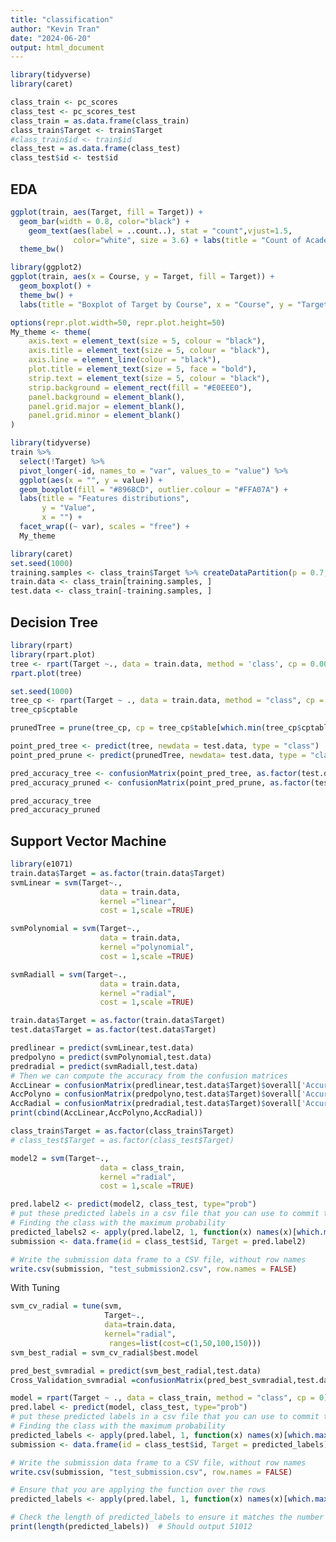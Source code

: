 ```yaml
---
title: "classification"
author: "Kevin Tran"
date: "2024-06-20"
output: html_document
---
```


```r
library(tidyverse)
library(caret)
```



```r
class_train <- pc_scores
class_test <- pc_scores_test
class_train = as.data.frame(class_train)
class_train$Target <- train$Target
#class_train$id <- train$id
class_test = as.data.frame(class_test)
class_test$id <- test$id
```


## EDA
```r
ggplot(train, aes(Target, fill = Target)) + 
  geom_bar(width = 0.8, color="black") + 
    geom_text(aes(label = ..count..), stat = "count",vjust=1.5, 
              color="white", size = 3.6) + labs(title = "Count of Academic Outcomes") +
  theme_bw() 

```

```r
library(ggplot2)
ggplot(train, aes(x = Course, y = Target, fill = Target)) +
  geom_boxplot() +
  theme_bw() +
  labs(title = "Boxplot of Target by Course", x = "Course", y = "Target")
```


```r
options(repr.plot.width=50, repr.plot.height=50)
My_theme <- theme(
    axis.text = element_text(size = 5, colour = "black"), 
    axis.title = element_text(size = 5, colour = "black"),
    axis.line = element_line(colour = "black"),
    plot.title = element_text(size = 5, face = "bold"), 
    strip.text = element_text(size = 5, colour = "black"), 
    strip.background = element_rect(fill = "#E0EEE0"),
    panel.background = element_blank(), 
    panel.grid.major = element_blank(),
    panel.grid.minor = element_blank()
)

library(tidyverse)
train %>% 
  select(!Target) %>%  
  pivot_longer(-id, names_to = "var", values_to = "value") %>% 
  ggplot(aes(x = "", y = value)) +
  geom_boxplot(fill = "#8968CD", outlier.colour = "#FFA07A") +
  labs(title = "Features distributions",
       y = "Value",
       x = "") +
  facet_wrap((~ var), scales = "free") +
  My_theme

```


```r
library(caret)
set.seed(1000)
training.samples <- class_train$Target %>% createDataPartition(p = 0.7, list = F)
train.data <- class_train[training.samples, ]
test.data <- class_train[-training.samples, ]

```


## Decision Tree
```r
library(rpart)
library(rpart.plot)
tree <- rpart(Target ~., data = train.data, method = 'class', cp = 0.005, minsplit = 10)
rpart.plot(tree)
```

```r
set.seed(1000)
tree_cp <- rpart(Target ~ ., data = train.data, method = "class", cp = 0)
tree_cp$cptable
```

```r
prunedTree = prune(tree_cp, cp = tree_cp$table[which.min(tree_cp$cptable[,"xerror"]), "CP"])
```

```r
point_pred_tree <- predict(tree, newdata = test.data, type = "class")
point_pred_prune <- predict(prunedTree, newdata= test.data, type = "class")

pred_accuracy_tree <- confusionMatrix(point_pred_tree, as.factor(test.data$Target))
pred_accuracy_pruned <- confusionMatrix(point_pred_prune, as.factor(test.data$Target))


```

```r
pred_accuracy_tree
pred_accuracy_pruned
```


## Support Vector Machine
```r
library(e1071)
train.data$Target = as.factor(train.data$Target)
svmLinear = svm(Target~.,
                    data = train.data,
                    kernel ="linear",
                    cost = 1,scale =TRUE)
```

```r
svmPolynomial = svm(Target~.,
                    data = train.data,
                    kernel ="polynomial",
                    cost = 1,scale =TRUE)

```

```r
svmRadiall = svm(Target~.,
                    data = train.data,
                    kernel ="radial",
                    cost = 1,scale =TRUE)
```

```r
train.data$Target = as.factor(train.data$Target)
test.data$Target = as.factor(test.data$Target)
```


```r
predlinear = predict(svmLinear,test.data)
predpolyno = predict(svmPolynomial,test.data)
predradial = predict(svmRadiall,test.data)
# Then we can compute the accuracy from the confusion matrices
AccLinear = confusionMatrix(predlinear,test.data$Target)$overall['Accuracy']
AccPolyno = confusionMatrix(predpolyno,test.data$Target)$overall['Accuracy']
AccRadial = confusionMatrix(predradial,test.data$Target)$overall['Accuracy']
print(cbind(AccLinear,AccPolyno,AccRadial))
```
```r
class_train$Target = as.factor(class_train$Target)
# class_test$Target = as.factor(class_test$Target)

model2 = svm(Target~.,
                    data = class_train,
                    kernel ="radial",
                    cost = 1,scale =TRUE)

pred.label2 <- predict(model2, class_test, type="prob")
# put these predicted labels in a csv file that you can use to commit to the Kaggle Leaderboard
# Finding the class with the maximum probability
predicted_labels2 <- apply(pred.label2, 1, function(x) names(x)[which.max(x)])
submission <- data.frame(id = class_test$id, Target = pred.label2)

# Write the submission data frame to a CSV file, without row names
write.csv(submission, "test_submission2.csv", row.names = FALSE)
```


With Tuning
```r
svm_cv_radial = tune(svm,
                     Target~.,
                     data=train.data,
                     kernel="radial",
                      ranges=list(cost=c(1,50,100,150)))
svm_best_radial = svm_cv_radial$best.model
```

```r
pred_best_svmradial = predict(svm_best_radial,test.data)
Cross_Validation_svmradial =confusionMatrix(pred_best_svmradial,test.data$Target)$overall['Accuracy']
```


```r
model = rpart(Target ~ ., data = class_train, method = "class", cp = 0)
pred.label <- predict(model, class_test, type="prob")
# put these predicted labels in a csv file that you can use to commit to the Kaggle Leaderboard
# Finding the class with the maximum probability
predicted_labels <- apply(pred.label, 1, function(x) names(x)[which.max(x)])
submission <- data.frame(id = class_test$id, Target = predicted_labels)

# Write the submission data frame to a CSV file, without row names
write.csv(submission, "test_submission.csv", row.names = FALSE)
```

```r
# Ensure that you are applying the function over the rows
predicted_labels <- apply(pred.label, 1, function(x) names(x)[which.max(x)])

# Check the length of predicted_labels to ensure it matches the number of test instances
print(length(predicted_labels))  # Should output 51012

```


